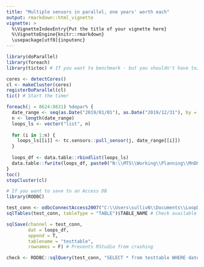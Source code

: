 ```yaml
---
title: "Multiple sensors in parallel, one years' worth each"
output: rmarkdown::html_vignette
vignette: >
  %\VignetteIndexEntry{Put the title of your vignette here}
  %\VignetteEngine{knitr::rmarkdown}
  \usepackage[utf8]{inputenc}
---
```


```r
library(doParallel)
library(foreach)
library(tictoc) # If you want to benchmark - but you shouldn't have to; I already did (:

cores <- detectCores()
cl <- makeCluster(cores)
registerDoParallel(cl)
tic() # Start the timer

foreach(j = 8624:8631) %dopar% {
  date_range <- seq(as.Date("2019/01/01"), as.Date("2019/12/31"), by = "days")
  n <- length(date_range)
  loops_ls <- vector("list", n)
  
  for (i in 1:n) {
    loops_ls[[i]] <- tc.sensors::pull_sensor(j, date_range[[i]])
  }
  
  loops_df <- data.table::rbindlist(loops_ls)
  data.table::fwrite(loops_df, paste0("N:\\MTS\\Working\\Planning\\MnDOT_Loop_detectors\\Volume-Occupancy\\2019\\Sensor ", j, ".csv"))
}
toc()
stopCluster(cl)

```

```r
# If you want to save to an Access DB
library(RODBC)

test_conn <- odbcConnectAccess2007("C:\\Users\sullivN\\Documents\\LoopDBTest.accdb")
sqlTables(test_conn, tableType = "TABLE")$TABLE_NAME # Check available tables

sqlSave(channel = test_conn,
        dat = loops_df,
        append = T,
        tablename = "testtable",
        rownames = F) # Prevents RStudio from crashing

check <- RODBC::sqlQuery(test_conn, "SELECT * from testtable WHERE date = 20191231")

```
